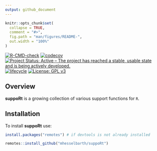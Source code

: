 ```yaml
---
output: github_document
---
```


<!-- README.md is generated from README.Rmd. Please edit that file -->

```r
knitr::opts_chunk$set(
  collapse = TRUE,
  comment = "#>",
  fig.path = "man/figures/README-",
  out.width = "100%"
)
```

<!-- badges: start -->

[![R-CMD-check](https://github.com/mhesselbarth/suppoRt/actions/workflows/R-CMD-check.yaml/badge.svg)](https://github.com/mhesselbarth/suppoRt/actions/workflows/R-CMD-check.yaml)
[![codecov](https://codecov.io/gh/mhesselbarth/suppoRt/branch/main/graph/badge.svg?token=7jRqHcow3n)](https://codecov.io/gh/mhesselbarth/suppoRt)
[![Project Status: Active – The project has reached a stable, usable state and is being actively developed.](https://www.repostatus.org/badges/latest/active.svg)](https://www.repostatus.org/#active)
[![lifecycle](https://img.shields.io/badge/lifecycle-experimental-orange.svg)](https://www.tidyverse.org/lifecycle/#experimental)
[![License: GPL v3](https://img.shields.io/badge/License-GPLv3-blue.svg)](https://www.gnu.org/licenses/gpl-3.0)

<!-- badges: end -->

## Overview

**suppoRt** is a growing collection of various support functions for `R`.

## Installation

To install **suppoRt** use: 
  
```r
install.packages("remotes") # if devtools is not already installed

remotes::install_github("mhesselbarth/suppoRt")
```
